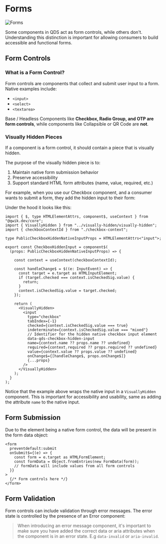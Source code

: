 
# Forms

<Image src={forms} alt="Forms" />

Some components in QDS act as form controls, while others don't. Understanding this distinction is important for allowing consumers to build accessible and functional forms.

## Form Controls

### What is a Form Control?
Form controls are components that collect and submit user input to a form. Native examples include:

- `<input>`
- `<select>`
- `<textarea>`

Base / Headless Components like **Checkbox, Radio Group, and OTP are form controls**, while components like Collapsible or QR Code are **not**.

### Visually Hidden Pieces

If a component is a form control, it should contain a piece that is visually hidden.

The purpose of the visually hidden piece is to:

1. Maintain native form submission behavior
2. Preserve accessibility
3. Support standard HTML form attributes (name, value, required, etc.)

For example, when you use our Checkbox component, and a consumer wants to submit a form, they add the hidden input to their form:

<Showcase name="form" />

Under the hood it looks like this:

```tsx
import { $, type HTMLElementAttrs, component$, useContext } from "@qwik.dev/core";
import { VisuallyHidden } from "../visually-hidden/visually-hidden";
import { checkboxContextId } from "./checkbox-context";

type PublicCheckboxHiddenNativeInputProps = HTMLElementAttrs<"input">;

export const CheckboxHiddenInput = component$(
  (props: PublicCheckboxHiddenNativeInputProps) => {

    const context = useContext(checkboxContextId);

    const handleChange$ = $((e: InputEvent) => {
      const target = e.target as HTMLInputElement;
      if (target.checked === context.isCheckedSig.value) {
        return;
      }
      context.isCheckedSig.value = target.checked;
    });

    return (
      <VisuallyHidden>
        <input
          type="checkbox"
          tabIndex={-1}
          checked={context.isCheckedSig.value === true}
          indeterminate={context.isCheckedSig.value === "mixed"}
          // Identifier for the hidden native checkbox input element
          data-qds-checkbox-hidden-input
          name={context.name ?? props.name ?? undefined}
          required={context.required ?? props.required ?? undefined}
          value={context.value ?? props.value ?? undefined}
          onChange$={[handleChange$, props.onChange$]}
          {...props}
        />
      </VisuallyHidden>
    );
  }
);
```

Notice that the example above wraps the native input in a `VisuallyHidden` component. This is important for accessibility and usability, same as adding the attribute `name` to the native input.

## Form Submission

Due to the element being a native form control, the data will be present in the form data object:

```tsx
<form
  preventdefault:submit
  onSubmit$={(e) => {
    const form = e.target as HTMLFormElement;
    const formData = Object.fromEntries(new FormData(form));
    // formData will include values from all form controls
  }}
>
  {/* Form controls here */}
</form>
```

## Form Validation

Form controls can include validation through error messages. The error state is controlled by the presence of an Error component:

<Showcase name="validation" />

> When introducing an error message component, it's important to make sure you have added the correct data or aria attributes when the component is in an error state. E.g `data-invalid` or `aria-invalid`.